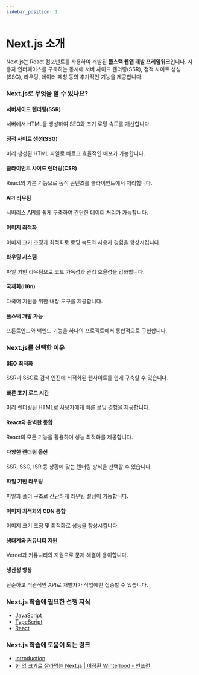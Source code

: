 ```yaml
---
sidebar_position: 1
---
```


# Next.js 소개

Next.js는 React 컴포넌트를 사용하여 개발된 **풀스택 웹앱 개발 프레임워크**입니다. 사용자 인터페이스를 구축하는 동시에 서버 사이드 렌더링(SSR), 정적 사이트 생성(SSG), 라우팅, 데이터 페칭 등의 추가적인 기능을 제공합니다.

### Next.js로 무엇을 할 수 있나요?

#### 서버사이드 렌더링(SSR)

서버에서 HTML을 생성하여 SEO와 초기 로딩 속도를 개선합니다.

#### 정적 사이트 생성(SSG)

미리 생성된 HTML 파일로 빠르고 효율적인 배포가 가능합니다.

#### 클라이언트 사이드 렌더링(CSR)

React의 기본 기능으로 동적 콘텐츠를 클라이언트에서 처리합니다.

#### API 라우팅

서버리스 API를 쉽게 구축하여 간단한 데이터 처리가 가능합니다.

#### 이미지 최적화

이미지 크기 조정과 최적화로 로딩 속도와 사용자 경험을 향상시킵니다.

#### 라우팅 시스템

파일 기반 라우팅으로 코드 가독성과 관리 효율성을 강화합니다.

#### 국제화(i18n)

다국어 지원을 위한 내장 도구를 제공합니다.

#### 풀스택 개발 가능

프론트엔드와 백엔드 기능을 하나의 프로젝트에서 통합적으로 구현합니다.

### Next.js를 선택한 이유

#### SEO 최적화

SSR과 SSG로 검색 엔진에 최적화된 웹사이트를 쉽게 구축할 수 있습니다.

#### 빠른 초기 로드 시간

미리 렌더링된 HTML로 사용자에게 빠른 로딩 경험을 제공합니다.

#### React와 완벽한 통합

React의 모든 기능을 활용하며 성능 최적화를 제공합니다.

#### 다양한 렌더링 옵션

SSR, SSG, ISR 등 상황에 맞는 렌더링 방식을 선택할 수 있습니다.

#### 파일 기반 라우팅

파일과 폴더 구조로 간단하게 라우팅 설정이 가능합니다.

#### 이미지 최적화와 CDN 통합

이미지 크기 조정 및 최적화로 성능을 향상시킵니다.

#### 생태계와 커뮤니티 지원

Vercel과 커뮤니티의 지원으로 문제 해결이 용이합니다.

#### 생산성 향상

단순하고 직관적인 API로 개발자가 작업에만 집중할 수 있습니다.

### Next.js 학습에 필요한 선행 지식

- [JavaScript](./../javascript/intro)
- [TypeScript](./../typescript/intro)
- [React](./../react/intro)

### Next.js 학습에 도움이 되는 링크

- [Introduction](https://nextjs.org/docs)
- [한 입 크기로 잘라먹는 Next.js | 이정환 Winterlood - 인프런](https://www.inflearn.com/course/%ED%95%9C%EC%9E%85-%ED%81%AC%EA%B8%B0-nextjs)
